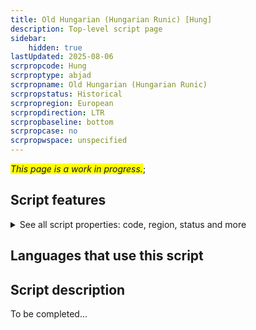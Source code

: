 ```yaml
---
title: Old Hungarian (Hungarian Runic) [Hung]
description: Top-level script page
sidebar:
    hidden: true
lastUpdated: 2025-08-06
scrpropcode: Hung
scrproptype: abjad
scrpropname: Old Hungarian (Hungarian Runic)
scrpropstatus: Historical
scrpropregion: European
scrpropdirection: LTR
scrpropbaseline: bottom
scrpropcase: no
scrpropwspace: unspecified
---
```


<span style='background-color:yellow'>_This page is a work in progress._</span>;


## Script features

<details>
<summary> See all script properties: code, region, status and more</summary>
<ScriptInfo />
</details>

## Languages that use this script

<WsList script='Hung' wsMax='5' />

## Script description

To be completed...

